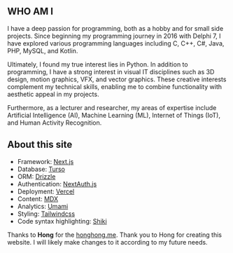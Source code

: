 ## WHO AM I

I have a deep passion for programming, both as a hobby and for small side projects. Since beginning my programming journey in 2016 with Delphi 7, I have explored various programming languages including C, C++, C#, Java, PHP, MySQL, and Kotlin.

Ultimately, I found my true interest lies in Python. In addition to programming, I have a strong interest in visual IT disciplines such as 3D design, motion graphics, VFX, and vector graphics. These creative interests complement my technical skills, enabling me to combine functionality with aesthetic appeal in my projects.

Furthermore, as a lecturer and researcher, my areas of expertise include Artificial Intelligence (AI), Machine Learning (ML), Internet of Things (IoT), and Human Activity Recognition.

## About this site

- Framework: [Next.js](https://nextjs.org/)
- Database: [Turso](https://turso.tech/)
- ORM: [Drizzle](https://orm.drizzle.team/)
- Authentication: [NextAuth.js](https://next-auth.js.org/)
- Deployment: [Vercel](https://vercel.com)
- Content: [MDX](https://mdxjs.com/)
- Analytics: [Umami](https://github.com/umami-software/umami)
- Styling: [Tailwindcss](https://tailwindcss.com)
- Code syntax highlighting: [Shiki](https://github.com/shikijs/shiki)

Thanks to **Hong** for the
[honghong.me](https://github.com/tszhong0411/honghong.me?tab=readme-ov-file). Thank you to Hong for creating this website. I will likely make changes to it according to my future needs.
